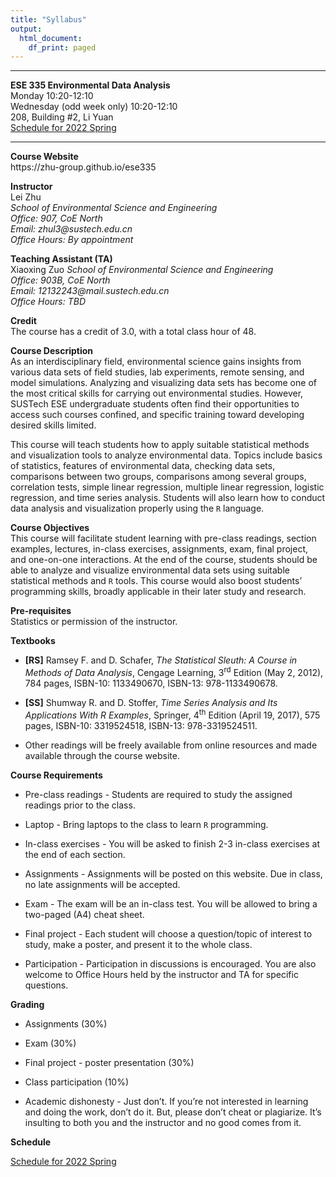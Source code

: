 ---
title: "Syllabus"
output:
  html_document:
    df_print: paged
---

***

**ESE 335 Environmental Data Analysis**  
Monday 10:20-12:10  
Wednesday (odd week only) 10:20-12:10  
208, Building #2, Li Yuan  
[Schedule for 2022 Spring](https://zhu-group.github.io/ese335/Schedule.html) 

***

**Course Website**  
https://zhu-group.github.io/ese335  

**Instructor**  
Lei Zhu  
*School of Environmental Science and Engineering  
Office: 907, CoE North   
Email: zhul3@sustech.edu.cn  
Office Hours: By appointment*

**Teaching Assistant (TA)**  
Xiaoxing Zuo 
*School of Environmental Science and Engineering  
Office: 903B, CoE North   
Email: 12132243@mail.sustech.edu.cn  
Office Hours: TBD*

**Credit**   
The course has a credit of 3.0, with a total class hour of 48.

**Course Description**   
As an interdisciplinary field, environmental science gains insights from various data sets of field studies, lab experiments, remote sensing, and model simulations. Analyzing and visualizing data sets has become one of the most critical skills for carrying out environmental studies. However, SUSTech ESE undergraduate students often find their opportunities to access such courses confined, and specific training toward developing desired skills limited. 

This course will teach students how to apply suitable statistical methods and visualization tools to analyze environmental data. Topics include basics of statistics, features of environmental data, checking data sets, comparisons between two groups, comparisons among several groups, correlation tests, simple linear regression, multiple linear regression, logistic regression, and time series analysis. Students will also learn how to conduct data analysis and visualization properly using the `R` language.

**Course Objectives**  
This course will facilitate student learning with pre-class readings, section examples, lectures, in-class exercises, assignments, exam, final project, and one-on-one interactions. At the end of the course, students should be able to analyze and visualize environmental data sets using suitable statistical methods and `R` tools. This course would also boost students’ programming skills, broadly applicable in their later study and research.

**Pre-requisites**  
Statistics or permission of the instructor.

**Textbooks**   

+ **[RS]** Ramsey F. and D. Schafer, *The Statistical Sleuth: A Course in Methods of Data Analysis*, Cengage Learning, 3^rd^ Edition (May 2, 2012), 784 pages, ISBN-10: 1133490670, ISBN-13: 978-1133490678.

+ **[SS]** Shumway R. and D. Stoffer, *Time Series Analysis and Its Applications With R Examples*, Springer, 4^th^ Edition (April 19, 2017), 575 pages, ISBN-10: 3319524518, ISBN-13: 978-3319524511.

+ Other readings will be freely available from online resources and made available through the course website.

**Course Requirements**   

+ Pre-class readings - Students are required to study the assigned readings prior to the class. 

+ Laptop - Bring laptops to the class to learn `R` programming.   

+ In-class exercises - You will be asked to finish 2-3 in-class exercises at the end of each section. 

+ Assignments - Assignments will be posted on this website. Due in class, no late assignments will be accepted.  

+ Exam - The exam will be an in-class test. You will be allowed to bring a two-paged (A4) cheat sheet.

+ Final project - Each student will choose a question/topic of interest to study, make a poster, and present it to the whole class. 

+ Participation - Participation in discussions is encouraged. You are also welcome to Office Hours held by the instructor and TA for specific questions.

**Grading**   

+ Assignments (30%)

+ Exam (30%) 

+ Final project - poster presentation (30%)

+ Class participation (10%)

+ Academic dishonesty - Just don't. If you're not interested in learning and doing the work, don't do it. But, please don't cheat or plagiarize. It's insulting to both you and the instructor and no good comes from it.

**Schedule**

[Schedule for 2022 Spring](https://zhu-group.github.io/ese335/Schedule.html)
